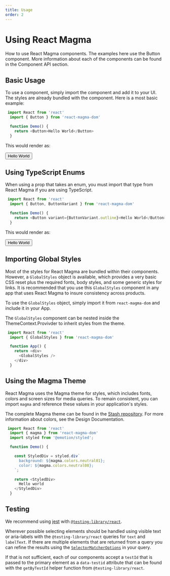 ```yaml
---
title: Usage
order: 2
---
```



# Using React Magma

How to use React Magma components. The examples here use the <Link to="/api/button">Button</Link> component. More information about each of the components can be found in the Component API section.

## Basic Usage

To use a component, simply import the component and add it to your UI. The styles are already bundled with the component.
Here is a most basic example:

```.js
 import React from 'react'
  import { Button } from 'react-magma-dom'

  function Demo() {
    return <Button>Hello World</Button>
  }
```

This would render as:

<Button>Hello World</Button>

## Using TypeScript Enums

When using a prop that takes an enum, you must import that type from React Magma if you are using TypeScript.

```.js
 import React from 'react'
  import { Button, ButtonVariant } from 'react-magma-dom'

  function Demo() {
    return <Button variant={ButtonVariant.outline}>Hello World</Button>
  }
```

This would render as:

<Button variant="outline">Hello World</Button>

## Importing Global Styles

Most of the styles for React Magma are bundled within their components. However, a `GlobalStyles` object is available, which provides a
very basic CSS reset plus the required fonts, body styles, and some generic styles for links. It is recommended that you use this `GlobalStyles` component in any app that uses React Magma
to insure consistency across products.

To use the `GlobalStyles` object, simply import it from `react-magma-dom` and include it in your App.

The `GlobalStyles` component can be nested inside the <Link to="/api/theme">ThemeContext.Provivder</Link> to inherit styles from the theme.

```.js
 import React from 'react'
  import { GlobalStyles } from 'react-magma-dom'

  function App() {
    return <div>
      <GlobalStyles />
    </div>
  }
```

## Using the Magma Theme

React Magma uses the Magma theme for styles, which includes fonts, colors and screen sizes for media queries. To remain consistent,
you can import `magma` and reference these values in your application's styles.

The complete Magma theme can be found in the [Stash repository](http://stash.corp.web:7990/projects/FRONT/repos/react-magma/browse/packages/react-magma-dom/src/theme/magma.ts).
For more information about colors, see the <Link to="/design/colors">Design Documentation</Link>.

```.js
 import React from 'react'
  import { magma } from 'react-magma-dom'
  import styled from '@emotion/styled';

  function Demo() {

    const StyledDiv = styled.div`
      background: ${magma.colors.neutral01};
      color: ${magma.colors.neutral08};
    `;

    return <StyledDiv>
      Hello world
    </StyledDiv>
  }
```

## Testing

We recommend using [jest](https://jestjs.io/) with [`@testing-library/react`](https://testing-library.com/docs/react-testing-library/intro).

Wherever possible selecting elements should be handled using visible text or aria-labels with the `@testing-library/react` queries for `text` and `labelText`. If there are multiple elements that are returned from a query you can refine the results using the [`SelectorMatcherOptions`](https://github.com/testing-library/dom-testing-library/blob/19901e13b6acd11df580ddf6dd35540a39c5eaaf/types/query-helpers.d.ts#L4) in your query.

If that is not sufficient, each of our components accept a `testId` that is passed to the primary element as a `data-testid` attribute that can be found with the `getByTestId` helper function from `@testing-library/react`.
